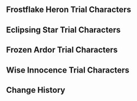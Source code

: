 {{Event
|name              = Test Run - Kamisato Ayaka, Yanfei, Chongyun, Ningguang
|image             = Test Run - Character Trial Event Ayaka-Yanfei-Chongyun-Ningguang.jpg
|type              = In-Game
|type2             = Test Run
|time_known        = yes
|time_start        = 2021-07-21 11:00:00
|time_start_offset = UTC+8
|time_end          = 2021-08-10 17:59:59
}}

{{Test Run
|character_5_1 = Kamisato Ayaka
|rewards_5_1   = Primogem*20,Sakura Bloom*3
|party_5_1     = Barbara,Xiangling
|character_4_1 = Ningguang
|rewards_4_1   = Adventurer's Experience*6,Glaze Lily*3
|party_4_1     = Xiangling,Lisa
|character_4_2 = Chongyun
|rewards_4_2   = Mystic Enhancement Ore*3,Cor Lapis*3
|party_4_2     = Xiangling
|character_4_3 = Yanfei
|rewards_4_3   = Mora*15&#44;000,Noctilucous Jade*3
|party_4_3     = 
|wish          = The Heron's Court/2021-07-21
}}

==Frostflake Heron Trial Characters==
{{Trial Character/Event/Header}}
{{Trial Character/Event
|character_name         = Kamisato Ayaka
|character_level        = 80
|constellation          = 0
|weapon_name            = Mistsplitter Reforged
|weapon_level           = 80
|refinement             = 1
|artifact_flower        = Snowswept Memory
|artifact_feather       = Icebreaker's Resolve
|artifact_sands         = Frozen Homeland's Demise
|artifact_goblet        = Frost-Weaved Dignity
|artifact_circlet       = Broken Rime's Echo
|artifact_level         = 20
|set1                   = Blizzard Strayer
|set1_piece_bonus       = 4
|normal_attack_talent   = 8
|elemental_skill_talent = 8
|elemental_burst_talent = 8
|hp                     = 19,198
|atk                    = 1,864
|def                    = 824
|em                     = 105
|er                     = 135.0%
|crit_rate              = 57.1%
|crit_dmg               = 161.0%
|cryo_dmg               = 81.6%
}}
{{Trial Character/Event
|character_name         = Barbara
|character_level        = 80
|constellation          = 0
|weapon_name            = Favonius Codex
|weapon_level           = 80
|refinement             = 1
|artifact_flower        = Maiden's Distant Love
|artifact_feather       = Maiden's Heart-Stricken Infatuation
|artifact_sands         = Maiden's Passing Youth
|artifact_goblet        = Maiden's Fleeting Leisure
|artifact_circlet       = Maiden's Fading Beauty
|artifact_level         = 20
|set1                   = Maiden Beloved
|set1_piece_bonus       = 4
|normal_attack_talent   = 8
|elemental_skill_talent = 8
|elemental_burst_talent = 8
|hp                     = 21,850
|atk                    = 1,099
|def                    = 712
|em                     = 105
|er                     = 228.7%
|crit_rate              = 26.0%
|crit_dmg               = 91.9%
}}
{{Trial Character/Event
|character_name         = Xiangling
|character_level        = 80
|constellation          = 0
|weapon_name            = Dragon's Bane
|weapon_level           = 80
|refinement             = 1
|artifact_flower        = Royal Flora
|artifact_feather       = Royal Plume
|artifact_sands         = Royal Pocket Watch
|artifact_goblet        = Royal Silver Urn
|artifact_circlet       = Royal Masque
|artifact_level         = 20
|set1                   = Noblesse Oblige
|set1_piece_bonus       = 4
|normal_attack_talent   = 8
|elemental_skill_talent = 8
|elemental_burst_talent = 8
|hp                     = 21,803
|atk                    = 1,390
|def                    = 712
|em                     = 378
|er                     = 135.0%
|crit_rate              = 57.1%
|crit_dmg               = 91.9%
}}
{{Trial Character/Event/Footer}}

==Eclipsing Star Trial Characters==
{{Trial Character/Event/Header}}
{{Trial Character/Event
|character_name         = Ningguang
|character_level        = 80
|constellation          = 0
|weapon_name            = Favonius Codex
|weapon_level           = 80
|refinement             = 1
|artifact_flower        = Royal Flora
|artifact_feather       = Royal Plume
|artifact_sands         = Royal Pocket Watch
|artifact_goblet        = Royal Silver Urn
|artifact_circlet       = Royal Masque
|artifact_level         = 20
|set1                   = Noblesse Oblige
|set1_piece_bonus       = 4
|normal_attack_talent   = 8
|elemental_skill_talent = 8
|elemental_burst_talent = 8
|hp                     = 20,289
|atk                    = 1,450
|def                    = 616
|em                     = 105
|er                     = 176.9%
|crit_rate              = 57.1%
|crit_dmg               = 91.9%
|geo_dmg                = 18.0%
}}
{{Trial Character/Event
|character_name         = Xiangling
|character_level        = 80
|constellation          = 0
|weapon_name            = Dragon's Bane
|weapon_level           = 80
|refinement             = 1
|artifact_flower        = Royal Flora
|artifact_feather       = Royal Plume
|artifact_sands         = Royal Pocket Watch
|artifact_goblet        = Royal Silver Urn
|artifact_circlet       = Royal Masque
|artifact_level         = 20
|set1                   = Noblesse Oblige
|set1_piece_bonus       = 4
|normal_attack_talent   = 8
|elemental_skill_talent = 8
|elemental_burst_talent = 8
|hp                     = 21,803
|atk                    = 1,390
|def                    = 712
|em                     = 378
|er                     = 135.0%
|crit_rate              = 57.1%
|crit_dmg               = 91.9%
}}
{{Trial Character/Event
|character_name         = Lisa
|character_level        = 80
|constellation          = 0
|weapon_name            = Favonius Codex
|weapon_level           = 80
|refinement             = 1
|artifact_flower        = Royal Flora
|artifact_feather       = Royal Plume
|artifact_sands         = Royal Pocket Watch
|artifact_goblet        = Royal Silver Urn
|artifact_circlet       = Royal Masque
|artifact_level         = 20
|set1                   = Noblesse Oblige
|set1_piece_bonus       = 4
|normal_attack_talent   = 8
|elemental_skill_talent = 8
|elemental_burst_talent = 8
|hp                     = 19,986
|atk                    = 1,478
|def                    = 616
|em                     = 177
|er                     = 176.9%
|crit_rate              = 57.1%
|crit_dmg               = 91.9%
}}
{{Trial Character/Event/Footer}}

==Frozen Ardor Trial Characters==
{{Trial Character/Event/Header}}
{{Trial Character/Event
|character_name         = Chongyun
|character_level        = 80
|constellation          = 0
|weapon_name            = Royal Greatsword
|weapon_level           = 80
|refinement             = 1
|artifact_flower        = Snowswept Memory
|artifact_feather       = Icebreaker's Resolve
|artifact_sands         = Frozen Homeland's Demise
|artifact_goblet        = Frost-Weaved Dignity
|artifact_circlet       = Broken Rime's Echo
|artifact_level         = 20
|set1                   = Blizzard Strayer
|set1_piece_bonus       = 4
|normal_attack_talent   = 8
|elemental_skill_talent = 8
|elemental_burst_talent = 8
|hp                     = 17,418
|atk                    = 1,843
|def                    = 692
|em                     = 105
|er                     = 135.0%
|crit_rate              = 57.1%
|crit_dmg               = 91.9%
|cryo_dmg               = 61.6%
}}
{{Trial Character/Event
|character_name         = Xiangling
|character_level        = 80
|constellation          = 0
|weapon_name            = Dragon's Bane
|weapon_level           = 80
|refinement             = 1
|artifact_flower        = Royal Flora
|artifact_feather       = Royal Plume
|artifact_sands         = Royal Pocket Watch
|artifact_goblet        = Royal Silver Urn
|artifact_circlet       = Royal Masque
|artifact_level         = 20
|set1                   = Noblesse Oblige
|set1_piece_bonus       = 4
|normal_attack_talent   = 8
|elemental_skill_talent = 8
|elemental_burst_talent = 8
|hp                     = 21,803
|atk                    = 1,390
|def                    = 712
|em                     = 378
|er                     = 135.0%
|crit_rate              = 57.1%
|crit_dmg               = 91.9%
}}
{{Trial Character/Event/Footer}}

==Wise Innocence Trial Characters==
{{Trial Character/Event/Header}}
{{Trial Character/Event
|character_name         = Yanfei
|character_level        = 80
|constellation          = 0
|weapon_name            = Lost Prayer to the Sacred Winds
|weapon_level           = 80
|refinement             = 1
|artifact_flower        = Witch's Flower of Blaze
|artifact_feather       = Witch's Ever-Burning Plume
|artifact_sands         = Witch's End Time
|artifact_goblet        = Witch's Heart Flames
|artifact_circlet       = Witch's Scorching Hat
|artifact_level         = 20
|set1                   = Crimson Witch of Flames
|set1_piece_bonus       = 4
|normal_attack_talent   = 8
|elemental_skill_talent = 8
|elemental_burst_talent = 8
|hp                     = 15,821
|atk                    = 1,625
|def                    = 630
|em                     = 105
|er                     = 135.0%
|crit_rate              = 87.3%
|crit_dmg               = 91.9%
|pyro_dmg               = 79.6%
}}
{{Trial Character/Event/Footer}}

==Change History==
{{Change History|2.0}}